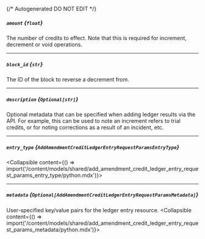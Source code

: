{/* Autogenerated DO NOT EDIT  */}

##### `amount` *{`float`}*
The number of credits to effect. Note that this is required for increment, decrement or void operations.

---
##### `block_id` *{`str`}*
The ID of the block to reverse a decrement from.

---
##### `description` *{`Optional[str]`}*
Optional metadata that can be specified when adding ledger results via the API. For example, this can be used to note an increment refers to trial credits, or for noting corrections as a result of an incident, etc.

---
##### `entry_type` *{`AddAmendmentCreditLedgerEntryRequestParamsEntryType`}*
<Collapsible content={() => import('/content/models/shared/add_amendment_credit_ledger_entry_request_params_entry_type/python.mdx')}>
</Collapsible>

---
##### `metadata` *{`Optional[AddAmendmentCreditLedgerEntryRequestParamsMetadata]`}*
User\-specified key/value pairs for the ledger entry resource.
<Collapsible content={() => import('/content/models/shared/add_amendment_credit_ledger_entry_request_params_metadata/python.mdx')}>
</Collapsible>

